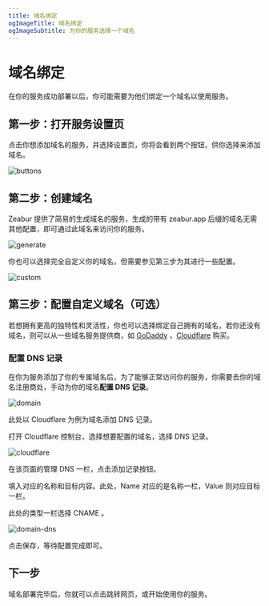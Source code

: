 ```yaml
---
title: 域名绑定
ogImageTitle: 域名绑定
ogImageSubtitle: 为你的服务选择一个域名
---
```


# 域名绑定

在你的服务成功部署以后，你可能需要为他们绑定一个域名以使用服务。

## 第一步：打开服务设置页

点击你想添加域名的服务，并选择设置页，你将会看到两个按钮，供你选择来添加域名。

![buttons](/deploy/domain/buttons.zh-CN.jpg)

## 第二步：创建域名

Zeabur 提供了简易的生成域名的服务，生成的带有 zeabur.app 后缀的域名无需其他配置，即可通过此域名来访问你的服务。

![generate](/deploy/domain/generate.zh-CN.jpg)

你也可以选择完全自定义你的域名，但需要参见第三步为其进行一些配置。

![custom](/deploy/domain/custom.zh-CN.jpg)

## 第三步：配置自定义域名（可选）

若想拥有更高的独特性和灵活性，你也可以选择绑定自己拥有的域名，若你还没有域名，则可以从一些域名服务提供商，如 [GoDaddy](https://www.godaddy.com) ，[Cloudflare](https://www.cloudflare.com) 购买。

### 配置 DNS 记录

在你为服务添加了你的专属域名后，为了能够正常访问你的服务，你需要去你的域名注册商处，手动为你的域名**配置 DNS 记录**。

![domain](/deploy/domain/domain.zh-CN.jpg)

此处以 Cloudflare 为例为域名添加 DNS 记录。

打开 Cloudflare 控制台，选择想要配置的域名，选择 DNS 记录。

![cloudflare](/deploy/domain/cloudflare.zh-CN.jpg)

在该页面的管理 DNS 一栏，点击添加记录按钮。

填入对应的名称和目标内容。此处，Name 对应的是名称一栏，Value 则对应目标一栏。

此处的类型一栏选择 CNAME 。

![domain-dns](/deploy/domain/domain-dns.zh-CN.jpg)

点击保存，等待配置完成即可。

## 下一步

域名部署完毕后，你就可以点击跳转网页，或开始使用你的服务。
